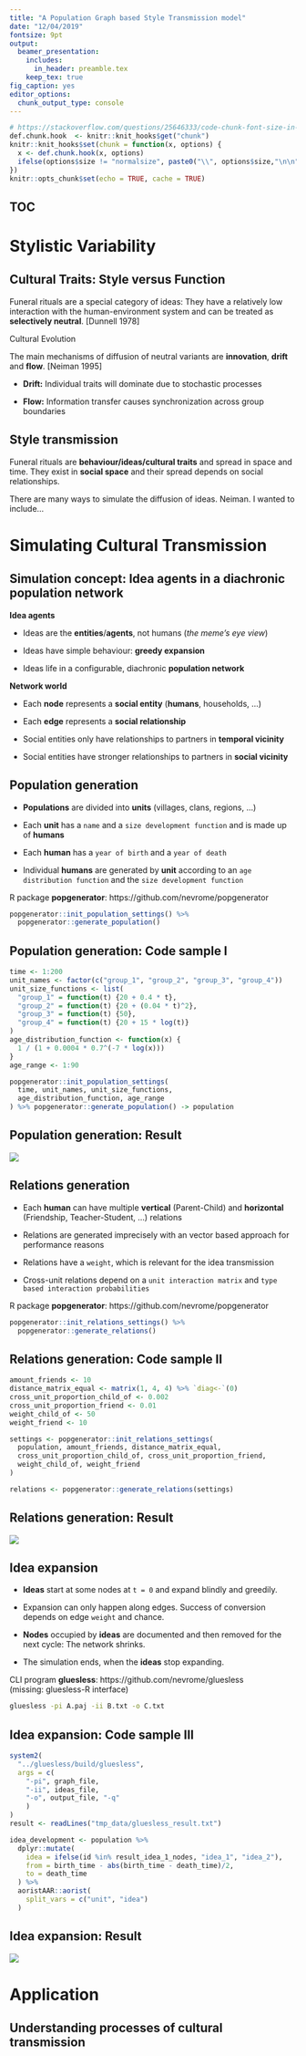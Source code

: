 ```yaml
---
title: "A Population Graph based Style Transmission model"
date: "12/04/2019"
fontsize: 9pt
output:
  beamer_presentation:
    includes: 
      in_header: preamble.tex
    keep_tex: true
fig_caption: yes
editor_options: 
  chunk_output_type: console
---
```


```r
# https://stackoverflow.com/questions/25646333/code-chunk-font-size-in-rmarkdown-with-knitr-and-latex
def.chunk.hook  <- knitr::knit_hooks$get("chunk")
knitr::knit_hooks$set(chunk = function(x, options) {
  x <- def.chunk.hook(x, options)
  ifelse(options$size != "normalsize", paste0("\\", options$size,"\n\n", x, "\n\n \\normalsize"), x)
})
knitr::opts_chunk$set(echo = TRUE, cache = TRUE)
```

## TOC

\textblockcolour{mDarkTeal}

\LARGE

\begin{enumerate}
  \item Stylistic Variability
  \item Simulating Cultural Transmission
  \begin{itemize}
    \item Population generation
    \item Relations generation
    \item Idea expansion
  \end{itemize}
  \item Applications
\end{enumerate}

# Stylistic Variability

## Cultural Traits: **Style** versus **Function**

Funeral rituals are a special category of ideas: They have a relatively low interaction with the human-environment system and can be treated as **selectively neutral**. [Dunnell 1978]

Cultural Evolution

The main mechanisms of diffusion of neutral variants are **innovation**, **drift** and **flow**. [Neiman 1995]

- **Drift:** Individual traits will dominate due to stochastic processes

- **Flow:** Information transfer causes synchronization across group boundaries

## Style transmission

Funeral rituals are **behaviour/ideas/cultural traits** and spread in space and time. They exist in **social space** and their spread depends on social relationships.

There are many ways to simulate the diffusion of ideas. Neiman. I wanted to include...

# Simulating Cultural Transmission

## Simulation concept: Idea agents in a diachronic population network

**Idea agents**

- Ideas are the **entities**/**agents**, not humans (*the meme's eye view*)

- Ideas have simple behaviour: **greedy expansion**

- Ideas life in a configurable, diachronic **population network**

\usebeamertemplate*{title separator}

**Network world**

- Each **node** represents a **social entity** (**humans**, households, ...)

- Each **edge** represents a **social relationship**

- Social entities only have relationships to partners in **temporal vicinity**

- Social entities have stronger relationships to partners in **social vicinity**

## Population generation

- **Populations** are divided into **units** (villages, clans, regions, ...)

- Each **unit** has a `name` and a `size development function` and is made up of **humans**

- Each **human** has a `year of birth` and a `year of death`

- Individual **humans** are generated by **unit** according to an `age distribution function` and the `size development function`

\usebeamertemplate*{title separator}

R package **popgenerator**: https://github.com/nevrome/popgenerator

```r
popgenerator::init_population_settings() %>% 
  popgenerator::generate_population()
```
  
## Population generation: Code sample I

```r
time <- 1:200
unit_names <- factor(c("group_1", "group_2", "group_3", "group_4"))
unit_size_functions <- list(
  "group_1" = function(t) {20 + 0.4 * t}, 
  "group_2" = function(t) {20 + (0.04 * t)^2},
  "group_3" = function(t) {50}, 
  "group_4" = function(t) {20 + 15 * log(t)}
)
age_distribution_function <- function(x) {
  1 / (1 + 0.0004 * 0.7^(-7 * log(x)))
}
age_range <- 1:90

popgenerator::init_population_settings(
  time, unit_names, unit_size_functions, 
  age_distribution_function, age_range
) %>% popgenerator::generate_population() -> population
```

## Population generation: Result

![](figures/code_sample_I_population_generation.jpg)

## Relations generation

- Each **human** can have multiple **vertical** (Parent-Child) and **horizontal** (Friendship, Teacher-Student, ...) relations

- Relations are generated imprecisely with an vector based approach for performance reasons

- Relations have a `weight`, which is relevant for the idea transmission

- Cross-unit relations depend on a `unit interaction matrix` and `type based interaction probabilities`

\usebeamertemplate*{title separator}

R package **popgenerator**: https://github.com/nevrome/popgenerator

```r
popgenerator::init_relations_settings() %>% 
  popgenerator::generate_relations()
```

## Relations generation: Code sample II

```r
amount_friends <- 10
distance_matrix_equal <- matrix(1, 4, 4) %>% `diag<-`(0)
cross_unit_proportion_child_of <- 0.002
cross_unit_proportion_friend <- 0.01
weight_child_of <- 50
weight_friend <- 10

settings <- popgenerator::init_relations_settings(
  population, amount_friends, distance_matrix_equal, 
  cross_unit_proportion_child_of, cross_unit_proportion_friend,
  weight_child_of, weight_friend
) 

relations <- popgenerator::generate_relations(settings)
```

## Relations generation: Result

![](figures/code_sample_II_relations_generation.jpg)

## Idea expansion

- **Ideas** start at some nodes at `t = 0` and expand blindly and greedily.

- Expansion can only happen along edges. Success of conversion depends on edge `weight` and chance. 

- **Nodes** occupied by **ideas** are documented and then removed for the next cycle: The network shrinks.

- The simulation ends, when the **ideas** stop expanding. 

\usebeamertemplate*{title separator}

CLI program **gluesless**: https://github.com/nevrome/gluesless  
(missing: gluesless-R interface)

```bash
gluesless -pi A.paj -ii B.txt -o C.txt
```

## Idea expansion: Code sample III

```r
system2(
  "../gluesless/build/gluesless", 
  args = c(
    "-pi", graph_file, 
    "-ii", ideas_file, 
    "-o", output_file, "-q"
    )
)
result <- readLines("tmp_data/gluesless_result.txt")

idea_development <- population %>%
  dplyr::mutate(
    idea = ifelse(id %in% result_idea_1_nodes, "idea_1", "idea_2"),
    from = birth_time - abs(birth_time - death_time)/2, 
    to = death_time
  ) %>%
  aoristAAR::aorist(
    split_vars = c("unit", "idea")
  )
```

## Idea expansion: Result

![](figures/code_sample_III_idea_generation.jpg)

# Application

## Understanding processes of cultural transmission

\begin{columns}
  \begin{column}{0.57\textwidth}
    \begin{figure}
      \includegraphics{figures/cultrans_bronzeageburials_map_graves.jpeg}
    \end{figure}
  \end{column}
  \begin{column}{0.27\textwidth}
    \begin{figure}
      \includegraphics{figures/cultrans_bronzeageburials_development_burial_type.jpeg}
    \end{figure}
  \end{column}
\end{columns}
